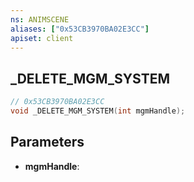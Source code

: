 ```yaml
---
ns: ANIMSCENE
aliases: ["0x53CB3970BA02E3CC"]
apiset: client
---
```

## _DELETE_MGM_SYSTEM

```c
// 0x53CB3970BA02E3CC
void _DELETE_MGM_SYSTEM(int mgmHandle);
```


## Parameters
* **mgmHandle**: